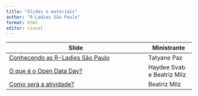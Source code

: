 ```yaml
---
title: "Slides e materiais"
author: "R-Ladies São Paulo"
format: html
editor: visual
---
```


| Slide                                                                  | Ministrante                |
|------------------------------------------------------|------------------|
| [Conhecendo as R-Ladies São Paulo](slide-rladies.qmd){target="_blank"} | Tatyane Paz                |
| [O que é o Open Data Day?](slide-open-data-day.qmd){target="_blank"}   | Haydee Svab e Beatriz Milz |
| [Como será a atividade?](slide-atividade.qmd){target="_blank"}   | Beatriz Milz |
